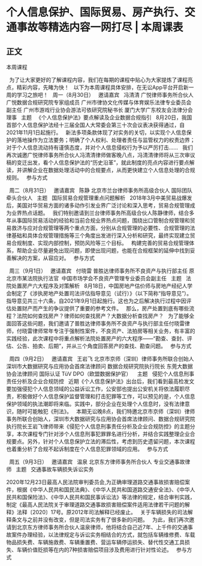 # 个人信息保护、国际贸易、房产执行、交通事故等精选内容一网打尽 | 本周课表
## 正文
本周课程
 

 
为了让大家更好的了解课程内容，我们在每期的课程中贴心为大家提炼了课程亮点，精彩内容，先睹为快！
 
以下为本周课程具体安排，在无讼App平台开启新一周的学习之旅吧！
 
周一（8月30日）
 
邀请嘉宾
 
冯清清
广悦律师事务所合伙人
广悦数据合规研究院专家组成员
广州市律协文化传媒与体育娱乐法律专业委员会副主任
广州市游戏行业协会游法可依研究院秘书长
厦门大学广东校友会法律分会理事
 
主题
 
《个人信息保护法》要点解读及企业数据合规指引
 
8月20日，我国首部个人信息保护法经十三届全国人大常委会第三十次会议表决获得通过，自2021年11月1日起施行。
 
新法多项条款体现了对实务的关切，以实现个人信息保护的落地操作为立法要务；明确了个人权利、处理者责任与监管权力的权责边界；对于个人信息流动持有谨慎态度，并对个人信息侵权行为予以严厉打击......
 
我们再次诚邀广悦律师事务所合伙人冯清清律师做客晚八点，冯清清律师将从三次审议稿的变迁出发，看个人信息保护法的“历史沿革”，就此制度的亮点内容进行要点解读，并讲解企业在数据处理活动中的合规要点，从而更快建立个人信息处理的合规规则。
 
参与方式
 

 
周二（8月31日）
 
邀请嘉宾
 
陈静
北京市兰台律师事务所高级合伙人
国际团队牵头合伙人
 
主题
 
国际贸易合规管理重点问题解析
 
2018年3月中美贸易战爆发后，美国对华贸易方面的诸多动作引发业界广泛讨论和深入思考，贸易合规管理成为业界热点话题。
 
我们特别邀请到兰台律师事务所高级合伙人陈静律师，结合多年从事国际贸易活动的经验和当前合规业界热点问题，围绕出口管制合规管理和贸易救济与应对合规管理等两个重点方面，分别从合规管理的必要性、合规管理的法律基础和具体合规管理措施等三个角度出发进行深入分析和研究，最终实现建立贸易合规制度、实现内部控制，预防风险等三个目标。
 
构建完善的贸易合规管理体系，帮助企业尽量避免出现问题，即使出现问题，也能在合规框架的延伸中找到妥善解决的方案，从容应对。
 
参与方式
 

 
周三（9月1日）
 
邀请嘉宾
 
付晓雷
普胜达律师事务所不良资产与执行部主任
原北京市某法院执行法官 
中国市场学会不良资产管理专业委员会副主任
 
主题
 
法院处置房产六大程序及对策解析
 
8月18日，中国房地产估价师与房地产经纪人学会制定了《涉执房地产处置司法评估指导意见（试行）》（以下简称“指导意见”）。指导意见共三十六条，自2021年9月1日起施行。这也为之后解决执行过程中因评估处置财产而产生的争议提供了重要的参考文件。
 
那么，房产处置到底有哪些流程？法院如何查找房产？律师如何查找房产？大数据分析查找房产？
 
为了能够全面回答这些问题，我们邀请了普胜达律师事务所不良资产与执行部主任付晓雷律师，付晓雷律师常年专注于强制性案件，不良资产、法拍房等相关业务，有丰富的实践经验，此次课程中将重点解析法院处置房产的六大程序——“勘查、查封、评估、公告、拍卖、后期”，并从三个角度回答房产的查找、勘查问题。
 
参与方式


 
周四（9月2日）
 
邀请嘉宾
 
王岩飞
北京市京师（深圳）律师事务所联合创始人
深圳市大数据研究与应用协会首席法律顾问
数据合规研究院执行院长
东莞大数据协会法律顾问
国际认证 TüV DPO（欧盟数据保护官） 
 
主题
 
侵犯个人信息刑事责任分析及企业合规防控
 
近期《个人信息保护法》出台后，我们看到最高检发文要加强侵犯个人信息领域的公益诉讼工作，公安部也提出公安机关将依法履职尽责，积极做好个人信息保护监督管理和打击犯罪等工作，可以预见的是，个人信息保护领域的执法潮即将来临。实践中，部分企业在处理个人信息时，没有法律意识，随时可能触犯《刑法》。
 
本期无讼晚8点，我们特邀北京市京师（深圳）律师事务所联合创始人，深圳市大数据研究与应用协会首席法律顾问、数据合规研究院执行院长王岩飞律师带来《侵犯个人信息刑事责任分析及企业合规防控》的主题分享，本次课程专门针对涉个人信息刑事犯罪罪名进行分析，并结合实践整理企业合规要点。另外，针对个人信息保护立法的滞后性，考虑到历史遗留问题，本次课程也着重分析了合规不起诉制度在个人信息犯罪领域的应用。
 
参与方式


 
周五（9月3日）
 
邀请嘉宾
 
温泉
北京东方律师事务所合伙人
专业交通事故律师
 
主题
 
交通事故车辆损失诉讼实务

2020年12月23日最高人民法院审判委员会,为正确审理道路交通事故损害赔偿案件，根据《中华人民共和国民法典》、《中华人民共和国道路交通安全法》、《中华人民共和国保险法》、《中华人民共和国民事诉讼法》等法律的规定，结合审判实践，制定《最高人民法院关于审理道路交通事故损害赔偿案件适用法律若干问题的解释》法释〔2020〕17号。原2012年司法解释已经废止。
 
关于车辆损失的司法解释条文与之前并没有改变，但是司法实务有了很多新的问题。
 
为此，我们再次邀请到北京东方律师事务所合伙人温泉律师，他将结合自己近7年、上千件的交通事故案件办理经验，以法律规定与诉讼实务相结合的方式，就包括车辆维修费、车载物品损失费、车辆施救费、车辆重置费、营运车辆停运损失、替代性交通工具损失、车辆价值贬损等在内的7种损害赔偿项目涉及费用进行针对性论述。
 
参与方式
 

